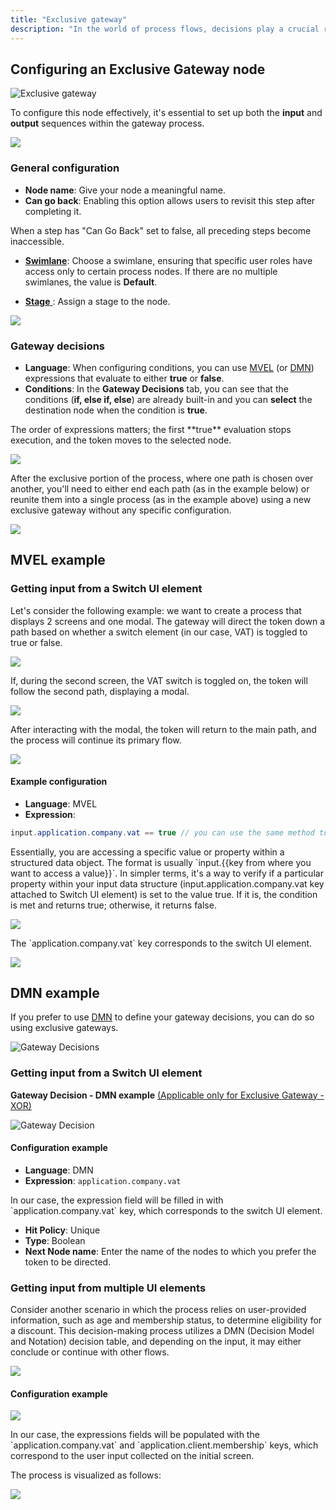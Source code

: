```yaml
---
title: "Exclusive gateway"
description: "In the world of process flows, decisions play a crucial role, and that's where the Exclusive Gateway comes into play. This powerful tool enables you to create conditional pathways with ease."
---
```


## Configuring an Exclusive Gateway node

<Frame>

![Exclusive gateway](https://s3.eu-west-1.amazonaws.com/docx.flowx.ai/building-blocks/node/gateway_exclusive.png#center)

</Frame>

To configure this node effectively, it's essential to set up both the **input** and **output** sequences within the gateway process.

![](https://s3.eu-west-1.amazonaws.com/docx.flowx.ai/release34/gateway_exclusive_diagram.png)

### General configuration

* **Node name**: Give your node a meaningful name.
* **Can go back**: Enabling this option allows users to revisit this step after completing it.

<Info>
When a step has "Can Go Back" set to false, all preceding steps become inaccessible.
</Info>

* [**Swimlane**](../../platform-deep-dive/user-roles-management/swimlanes): Choose a swimlane, ensuring that specific user roles have access only to certain process nodes. If there are no multiple swimlanes, the value is **Default**.

* [**Stage** ](../../platform-deep-dive/plugins/custom-plugins/task-management/using-stages): Assign a stage to the node.

![](https://s3.eu-west-1.amazonaws.com/docx.flowx.ai/building-blocks/node/gateway_exclusive_stages.png)

### Gateway decisions

* **Language**: When configuring conditions, you can use [MVEL](/docs/platform-overview/frameworks-and-standards/business-process-industry-standards/intro-to-mvel) (or [DMN](#dmn-example)) expressions that evaluate to either **true** or **false**.
* **Conditions**: In the **Gateway Decisions** tab, you can see that the conditions (**if, else if, else**) are already built-in and you can **select** the destination node when the condition is **true**.

<Warning>
The order of expressions matters; the first **true** evaluation stops execution, and the token moves to the selected node.
</Warning>

![](https://s3.eu-west-1.amazonaws.com/docx.flowx.ai/release34/gateway_rule.png)

After the exclusive portion of the process, where one path is chosen over another, you'll need to either end each path (as in the example below) or reunite them into a single process (as in the example above) using a new exclusive gateway without any specific configuration.

![](https://s3.eu-west-1.amazonaws.com/docx.flowx.ai/release34/end_other_FLOW.png)

## MVEL example

### Getting input from a Switch UI element

Let's consider the following example: we want to create a process that displays 2 screens and one modal. The gateway will direct the token down a path based on whether a switch element (in our case, VAT) is toggled to true or false.

![](https://s3.eu-west-1.amazonaws.com/docx.flowx.ai/release34/vat_example.png)

If, during the second screen, the VAT switch is toggled on, the token will follow the second path, displaying a modal.

![](https://s3.eu-west-1.amazonaws.com/docx.flowx.ai/release34/vat_on.gif) 

After interacting with the modal, the token will return to the main path, and the process will continue its primary flow.

![](https://s3.eu-west-1.amazonaws.com/docx.flowx.ai/release34/process_run_xor.png)

#### Example configuration

* **Language**: MVEL 
* **Expression**: 

```java
input.application.company.vat == true // you can use the same method to access a value for other supported scripts in our platform: JavaScript, Python and Groovy
```

<Info>
Essentially, you are accessing a specific value or property within a structured data object. The format is usually `input.{{key from where you want to access a value}}`. In simpler terms, it's a way to verify if a particular property within your input data structure (input.application.company.vat key attached to Switch UI element) is set to the value true. If it is, the condition is met and returns true; otherwise, it returns false.
</Info>

![](https://s3.eu-west-1.amazonaws.com/docx.flowx.ai/release34/config_example_xor.png)

<Info>
The `application.company.vat` key corresponds to the switch UI element.

![](https://s3.eu-west-1.amazonaws.com/docx.flowx.ai/release34/VAT_key.png)
</Info>

## DMN example

If you prefer to use [DMN](/docs/platform-overview/frameworks-and-standards/business-process-industry-standards/intro-to-dmn.md) to define your gateway decisions, you can do so using exclusive gateways.

![Gateway Decisions](https://s3.eu-west-1.amazonaws.com/docx.flowx.ai/release34/dmn_gif.gif)

### Getting input from a Switch UI element 

**Gateway Decision - DMN example** [(Applicable only for Exclusive Gateway - XOR)](exclusive-gateway-node.md)

![Gateway Decision](https://s3.eu-west-1.amazonaws.com/docx.flowx.ai/release34/xor_dmn_decision.png)

#### Configuration example

* **Language**: DMN
* **Expression**: `application.company.vat`

<Info>
In our case, the expression field will be filled in with `application.company.vat` key, which corresponds to the switch UI element.
</Info>

* **Hit Policy**: Unique
* **Type**: Boolean
* **Next Node name**: Enter the name of the nodes to which you prefer the token to be directed.

### Getting input from multiple UI elements 

Consider another scenario in which the process relies on user-provided information, such as age and membership status, to determine eligibility for a discount. This decision-making process utilizes a DMN (Decision Model and Notation) decision table, and depending on the input, it may either conclude or continue with other flows.

![](https://s3.eu-west-1.amazonaws.com/docx.flowx.ai/release34/dmn_input.gif)

#### Configuration example

![](https://s3.eu-west-1.amazonaws.com/docx.flowx.ai/release34/dmn_multiple_UI_elements.png)

<Info>
In our case, the expressions fields will be populated with the `application.company.vat` and `application.client.membership` keys, which correspond to the user input collected on the initial screen.
</Info>

The process is visualized as follows:

![](https://s3.eu-west-1.amazonaws.com/docx.flowx.ai/release34/dmn_example.gif)